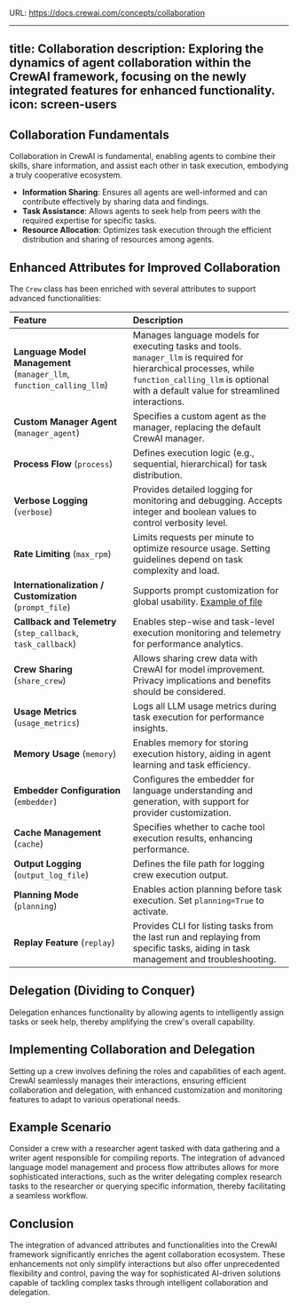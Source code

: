 URL: https://docs.crewai.com/concepts/collaboration

---
title: Collaboration
description: Exploring the dynamics of agent collaboration within the CrewAI framework, focusing on the newly integrated features for enhanced functionality.
icon: screen-users
---

## Collaboration Fundamentals      

Collaboration in CrewAI is fundamental, enabling agents to combine their skills, share information, and assist each other in task execution, embodying a truly cooperative ecosystem.

- **Information Sharing**: Ensures all agents are well-informed and can contribute effectively by sharing data and findings.
- **Task Assistance**: Allows agents to seek help from peers with the required expertise for specific tasks.
- **Resource Allocation**: Optimizes task execution through the efficient distribution and sharing of resources among agents.

## Enhanced Attributes for Improved Collaboration

The `Crew` class has been enriched with several attributes to support advanced functionalities:

| Feature                                    | Description                                                                                                                                                                                                                  |
|:-------------------------------------------|:-----------------------------------------------------------------------------------------------------------------------------------------------------------------------------------------------------------------------------|
| **Language Model Management** (`manager_llm`, `function_calling_llm`) | Manages language models for executing tasks and tools. `manager_llm` is required for hierarchical processes, while `function_calling_llm` is optional with a default value for streamlined interactions.                    |
| **Custom Manager Agent** (`manager_agent`) | Specifies a custom agent as the manager, replacing the default CrewAI manager.                                                                                                                                                |
| **Process Flow** (`process`)           | Defines execution logic (e.g., sequential, hierarchical) for task distribution.                                                                                                                                                |
| **Verbose Logging** (`verbose`)        | Provides detailed logging for monitoring and debugging. Accepts integer and boolean values to control verbosity level.                                                                                                       |
| **Rate Limiting** (`max_rpm`)          | Limits requests per minute to optimize resource usage. Setting guidelines depend on task complexity and load.                                                                                                                 |
| **Internationalization / Customization** (`prompt_file`) | Supports prompt customization for global usability. [Example of file](https://github.com/joaomdmoura/crewAI/blob/main/src/crewai/translations/en.json)                                                                                      |
| **Callback and Telemetry** (`step_callback`, `task_callback`) | Enables step-wise and task-level execution monitoring and telemetry for performance analytics.                                                                                                                               |
| **Crew Sharing** (`share_crew`)        | Allows sharing crew data with CrewAI for model improvement. Privacy implications and benefits should be considered.                                                                                                          |
| **Usage Metrics** (`usage_metrics`)    | Logs all LLM usage metrics during task execution for performance insights.                                                                                                                           |
| **Memory Usage** (`memory`)            | Enables memory for storing execution history, aiding in agent learning and task efficiency.                                                                                                                                  |
| **Embedder Configuration** (`embedder`) | Configures the embedder for language understanding and generation, with support for provider customization.                                                                                                                   |
| **Cache Management** (`cache`)         | Specifies whether to cache tool execution results, enhancing performance.                                                                                                                                                   |
| **Output Logging** (`output_log_file`) | Defines the file path for logging crew execution output.                                                                                                                                                                      |
| **Planning Mode** (`planning`)         | Enables action planning before task execution. Set `planning=True` to activate.                                                                                                                                              |
| **Replay Feature** (`replay`)         | Provides CLI for listing tasks from the last run and replaying from specific tasks, aiding in task management and troubleshooting.                                                                                           |

## Delegation (Dividing to Conquer)

Delegation enhances functionality by allowing agents to intelligently assign tasks or seek help, thereby amplifying the crew's overall capability.

## Implementing Collaboration and Delegation

Setting up a crew involves defining the roles and capabilities of each agent. CrewAI seamlessly manages their interactions, ensuring efficient collaboration and delegation, with enhanced customization and monitoring features to adapt to various operational needs.

## Example Scenario

Consider a crew with a researcher agent tasked with data gathering and a writer agent responsible for compiling reports. The integration of advanced language model management and process flow attributes allows for more sophisticated interactions, such as the writer delegating complex research tasks to the researcher or querying specific information, thereby facilitating a seamless workflow.

## Conclusion

The integration of advanced attributes and functionalities into the CrewAI framework significantly enriches the agent collaboration ecosystem. These enhancements not only simplify interactions but also offer unprecedented flexibility and control, paving the way for sophisticated AI-driven solutions capable of tackling complex tasks through intelligent collaboration and delegation.
